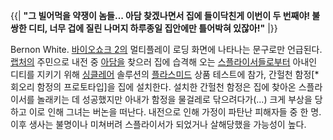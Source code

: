 {{| '''"그 빌어먹을 약쟁이 놈들... 아담 찾겠나면서 집에 들이닥친게 이번이 두 번째야! 불쌍한 디티, 너무 겁에 질린 나머지 하루종일 집안에만 틀어박혀 있잖아!"''' |}}

Bernon White. [[바이오쇼크 2]]의 멀티플레이 로딩 화면에 나타나는 문구로만 언급된다. [[랩처]]의 주민으로 내전 중 [[아담]]을 찾으러 집에 습격해 오는 [[스플라이서]]들로부터 아내인 디티를 지키기 위해 [[어거스투스 싱클레어|싱클레어]] 솔루션의 [[플라스미드]] 상품 테스트에 참가, 간헐천 함정[* 회오리 함정의 프로토타입]을 집에 설치한다. 설치한 간헐천 함정은 집에 찾아온 스플라이서를 놀래키는 데 성공했지만 아내가 함정을 물걸레로 닦으려다가(...) 크게 부상을 당하고 이로 인해 그녀는 버논을 떠난다. 내전으로 인해 가정이 파탄난 피해자들 중 한 명. 이후 생사는 불명이나 미쳐버려 스플라이서가 되었거나 살해당했을 가능성이 높다.
